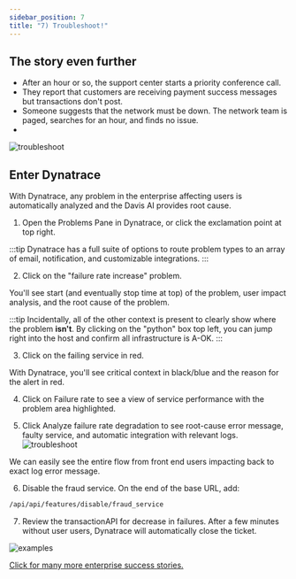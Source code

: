 ```yaml
---
sidebar_position: 7
title: "7) Troubleshoot!"
---
```


## The story even further

- After an hour or so, the support center starts a priority conference call.
- They report that customers are receiving payment success messages but transactions don't post.
- Someone suggests that the network must be down. The network team is paged, searches for an hour, and finds no issue.
-

![troubleshoot](/img/troubleshoot1.jpg)

## Enter Dynatrace

With Dynatrace, any problem in the enterprise affecting users is automatically analyzed and the Davis AI provides root cause.

1. Open the Problems Pane in Dynatrace, or click the exclamation point at top right.

:::tip
Dynatrace has a full suite of options to route problem types to an array of email, notification, and customizable integrations.
:::

2. Click on the "failure rate increase" problem.

You'll see start (and eventually stop time at top) of the problem, user impact analysis, and the root cause of the problem.

:::tip
Incidentally, all of the other context is present to clearly show where the problem **isn't**. By clicking on the "python" box top left, you can jump right into the host and confirm all infrastructure is A-OK.
:::

3. Click on the failing service in red.

With Dynatrace, you'll see critical context in black/blue and the reason for the alert in red.

4. Click on Failure rate to see a view of service performance with the problem area highlighted.

5. Click Analyze failure rate degradation to see root-cause error message, faulty service, and automatic integration with relevant logs.
   ![troubleshoot](/img/troubleshoot2.jpg)

We can easily see the entire flow from front end users impacting back to exact log error message.

6. Disable the fraud service. On the end of the base URL, add:

```bash
/api/api/features/disable/fraud_service
```

7. Review the transactionAPI for decrease in failures. After a few minutes without user users, Dynatrace will automatically close the ticket.

![examples](/img/examples.jpg)

[Click for many more enterprise success stories.](https://www.dynatrace.com/news/customers/)
